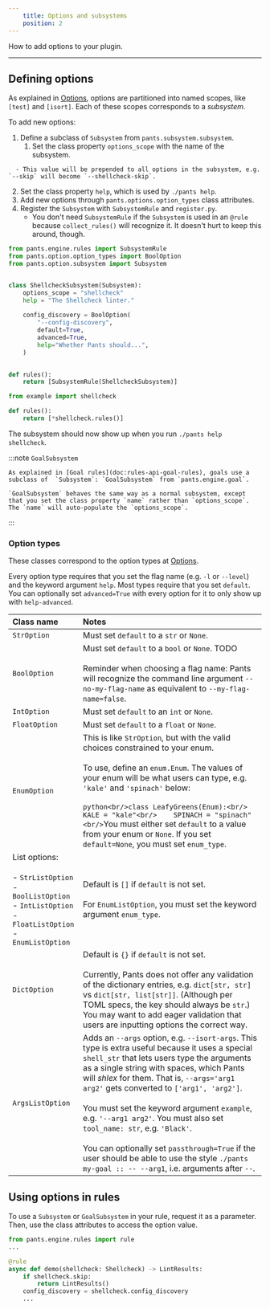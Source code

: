 ```yaml
---
    title: Options and subsystems
    position: 2
---
```


How to add options to your plugin.

---

Defining options
----------------

As explained in [Options](doc:options), options are partitioned into named scopes, like `[test]` and `[isort]`. Each of these scopes corresponds to a _subsystem_.

To add new options:

1. Define a subclass of `Subsystem` from `pants.subsystem.subsystem`.
   1. Set the class property `options_scope` with the name of the subsystem.
```
  - This value will be prepended to all options in the subsystem, e.g. `--skip` will become `--shellcheck-skip`.
```

   2. Set the class property `help`, which is used by `./pants help`.
2. Add new options through `pants.options.option_types` class attributes.
3. Register the `Subsystem` with `SubsystemRule` and `register.py`.
   - You don't need `SubsystemRule` if the `Subsystem` is used in an `@rule` because `collect_rules()` will recognize it. It doesn't hurt to keep this around, though.

```python title="pants-plugins/example/shellcheck.py"
from pants.engine.rules import SubsystemRule
from pants.option.option_types import BoolOption
from pants.option.subsystem import Subsystem


class ShellcheckSubsystem(Subsystem):
    options_scope = "shellcheck"
    help = "The Shellcheck linter."
    
    config_discovery = BoolOption(
        "--config-discovery",
        default=True,
        advanced=True,
        help="Whether Pants should...",
    )

        
def rules():
    return [SubsystemRule(ShellcheckSubsystem)]
```
```python title="pants-plugins/example/register.py"
from example import shellcheck

def rules():
    return [*shellcheck.rules()]
```

The subsystem should now show up when you run `./pants help shellcheck`.


:::note `GoalSubsystem`

    As explained in [Goal rules](doc:rules-api-goal-rules), goals use a subclass of  `Subsystem`: `GoalSubsystem` from `pants.engine.goal`.
    
    `GoalSubsystem` behaves the same way as a normal subsystem, except that you set the class property `name` rather than `options_scope`. The `name` will auto-populate the `options_scope`.
:::

### Option types

These classes correspond to the option types at [Options](doc:options).

Every option type requires that you set the flag name (e.g. `-l` or `--level`) and the keyword argument `help`. Most types require that you set `default`. You can optionally set `advanced=True` with every option for it to only show up with `help-advanced`.

| Class name | Notes |
| :--- | :--- |
| `StrOption` | Must set `default` to a `str` or `None`. |
| `BoolOption` | Must set `default` to a `bool` or `None`. TODO  <br/>  <br/>Reminder when choosing a flag name: Pants will recognize the command line argument `--no-my-flag-name` as equivalent to `--my-flag-name=false`. |
| `IntOption` | Must set `default` to an `int` or `None`. |
| `FloatOption` | Must set `default` to a `float` or `None`. |
| `EnumOption` | This is like `StrOption`, but with the valid choices constrained to your enum.  <br/>  <br/>To use, define an `enum.Enum`. The values of your enum will be what users can type, e.g. `'kale'` and `'spinach'` below:  <br/>  <br/>```python<br/>class LeafyGreens(Enum):<br/>    KALE = "kale"<br/>    SPINACH = "spinach"<br/>```You must either set `default` to a value from your enum or `None`. If you set `default=None`, you must set `enum_type`. |
| List options:  <br/>  <br/>- `StrListOption`<br/>- `BoolListOption`<br/>- `IntListOption`<br/>- `FloatListOption`<br/>- `EnumListOption` | Default is `[]` if `default`  is not set.  <br/>  <br/>For `EnumListOption`, you must set the keyword argument `enum_type`. |
| `DictOption` | Default is `{}` if `default` is not set.  <br/>  <br/>Currently, Pants does not offer any validation of the dictionary entries, e.g. `dict[str, str]` vs `dict[str, list[str]]`. (Although per TOML specs, the key should always be `str`.) You may want to add eager validation that users are inputting options the correct way. |
| `ArgsListOption` | Adds an `--args` option, e.g. `--isort-args`. This type is extra useful because it uses a special `shell_str` that lets users type the arguments as a single string with spaces, which Pants will _shlex_ for them. That is, `--args='arg1 arg2'` gets converted to `['arg1', 'arg2']`.  <br/>  <br/>You must set the keyword argument `example`, e.g. `'--arg1 arg2'`. You must also set `tool_name: str`, e.g. `'Black'`.  <br/>  <br/>You can optionally set `passthrough=True` if the user should be able to use the style `./pants my-goal :: -- --arg1`, i.e. arguments after `--`. |


Using options in rules
----------------------

To use a `Subsystem` or `GoalSubsystem` in your rule, request it as a parameter. Then, use the class attributes to access the option value.

```python
from pants.engine.rules import rule
...

@rule
async def demo(shellcheck: Shellcheck) -> LintResults:
    if shellcheck.skip:
        return LintResults()
    config_discovery = shellcheck.config_discovery
    ...
```